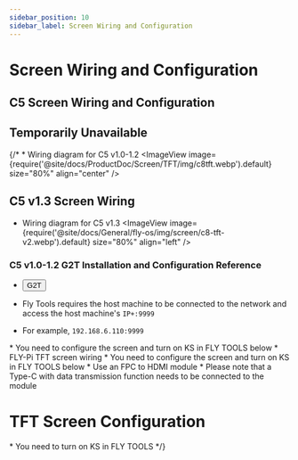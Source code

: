 ```yaml
---
sidebar_position: 10
sidebar_label: Screen Wiring and Configuration
---
```



# Screen Wiring and Configuration

## C5 Screen Wiring and Configuration
## Temporarily Unavailable
{/* * Wiring diagram for C5 v1.0-1.2
<ImageView image={require('@site/docs/ProductDoc/Screen/TFT/img/c8tft.webp').default} size="80%" align="center" />

## C5 v1.3 Screen Wiring

* Wiring diagram for C5 v1.3
<ImageView image={require('@site/docs/General/fly-os/img/screen/c8-tft-v2.webp').default} size="80%" align="left" />

### C5 v1.0-1.2 G2T Installation and Configuration Reference
* <Button variant="contained" disableElevation href="/docs/ProductDoc/ExtensionBoard/fly-g2t/rpi">G2T</Button>

* Fly Tools requires the host machine to be connected to the network and access the host machine's `IP+:9999`
* For example, `192.168.6.110:9999`

<Tabs>
    <TabItem value="tft" label="TFT Wiring" default>
        * You need to configure the screen and turn on KS in FLY TOOLS below
            <ImageView image={require('@site/docs/ProductDoc/SBC/fly-pi/img/tft.webp').default} size="80%" align="center" />
        * FLY-Pi TFT screen wiring
            <ImageView image={require('@site/docs/General/fly-os/img/screen/c8-tft-v2.webp').default} size="80%" align="center" />
    </TabItem>
    <TabItem value="hdmi" label="HDMI Wiring">
        * You need to configure the screen and turn on KS in FLY TOOLS below
            <ImageView image={require('@site/docs/ProductDoc/SBC/fly-pi/img/hdmi.webp').default} size="80%" align="center" />               
        * Use an FPC to HDMI module
        * Please note that a Type-C with data transmission function needs to be connected to the module
            <ImageView image={require('@site/docs/General/fly-os/img/screen/c8-hdmi.webp').default} size="80%" align="center" />
    </TabItem>
</Tabs>

# TFT Screen Configuration

<Tabs>
    <TabItem value="tft" label="TFT Screen" default>
        * You need to turn on KS in FLY TOOLS
            <ImageView image={require('@site/docs/ProductDoc/SBC/fly-lite/lite2.1/img/ks.webp').default} size="80%" align="center" />
    </TabItem>
</Tabs> */}
